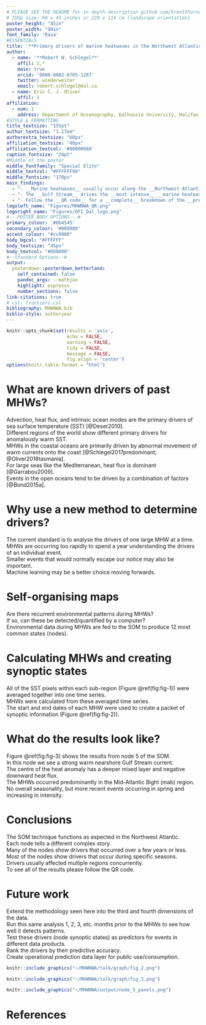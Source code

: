 ```yaml
---
# PLEASE SEE THE README for in depth description github.com/brentthorne/posterdown
# IUGG size: 90 x 45 inches or 228 x 114 cm (landscape orientation)
poster_height: "45in"
poster_width: "90in"
font_family: 'Rasa'
#ESSENTIALS
title: '**Primary drivers of marine heatwaves in the Northwest Atlantic**'
author:
  - name: '**Robert W. Schlegel**'
    affil: 1,*
    main: true
    orcid: '0000-0002-0705-1287'
    twitter: wiederweiter 
    email: robert.schlegel@dal.ca
  - name: Eric C. J. Oliver
    affil: 1
affiliation:
  - num: 1
    address: Department of Oceanography, Dalhousie University, Halifax, Nova Scotia, Canada
#STYLE & FORMATTING
title_textsize: "155pt"
author_textsize: "1.17em"
authorextra_textsize: "60px"
affiliation_textsize: "40px"
affiliation_textcol: '#00000060'
caption_fontsize: "20pt"
#Middle of the poster
middle_fontfamily: "Special Elite"
middle_textcol: "#FFFFFF90"
middle_fontsize: "170px"
main_findings:
  - "- __Marine heatwaves__ usually occur along the __Northwest Atlantic__ coast when the __Gulf Stream__ anomaly is __warm__ (cold) and the __Labrador Sea__ anomaly is __cold__ (warm)"
  - "- The __Gulf Stream__ drives the __most intense__ __marine heatwaves__"
  - "- Follow the __QR code__ for a __complete__ breakdown of the __predominant drivers__"
logoleft_name: "Figures/MHWNWA_QR.png"
logoright_name: "Figures/OFI_Dal_logo.png"
#---POSTER BODY OPTIONS---#
primary_colour: '#0b4545'
secondary_colour: '#008080' 
accent_colour: "#cc0000"
body_bgcol: "#FFFFFF"
body_textsize: "45px"
body_textcol: "#000000"
#--Standard Options--#
output: 
  posterdown::posterdown_betterland:
    self_contained: false
    pandoc_args: --mathjax
    highlight: espresso
    number_sections: false
link-citations: true
# csl: frontiers.csl
bibliography: MHWNWA.bib
biblio-style: authoryear
---
```


<!-- TO DO 
Add more citations
Having a more thorough go at the text-->

```r
knitr::opts_chunk$set(results = 'asis',
                      echo = FALSE,
                      warning = FALSE,
                      tidy = FALSE,
                      message = FALSE,
                      fig.align = 'center')
options(knitr.table.format = "html") 
```

# What are known drivers of past MHWs?

Advection, heat flux, and intrinsic ocean modes are the primary drivers of sea surface temperature (SST) [@Deser2010].  
Different regions of the world show different primary drivers for anomalously warm SST.  
MHWs in the coastal oceans are primarily driven by abnormal movement of warm currents onto the coast [@Schlegel2017predominant; @Oliver2018tasmania].  
For large seas like the Mediterranean, heat flux is dominant [@Garrabou2009].  
Events in the open oceans tend to be driven by a combination of factors [@Bond2015a].

# Why use a new method to determine drivers?

The current standard is to analyse the drivers of one large MHW at a time.  
MHWs are occurring too rapidly to spend a year understanding the drivers of an individual event.  
Smaller events that would normally escape our notice may also be important.  
Machine learning may be a better choice moving forwards.  

# Self-organising maps

Are there recurrent environmental patterns during MHWs?  
If so, can these be detected/quantified by a computer?  
Environmental data during MHWs are fed to the SOM to produce 12 most common states (nodes).  

# Calculating MHWs and creating synoptic states

All of the SST pixels within each sub-region (Figure \@ref(fig:fig-1)) were averaged together into one time series.  
MHWs were calculated from these averaged time series.  
The start and end dates of each MHW were used to create a packet of synoptic information (Figure \@ref(fig:fig-2)).  

# What do the results look like?

Figure \@ref(fig:fig-3) shows the results from node 5 of the SOM.  
In this node we see a strong warm nearshore Gulf Stream current.  
The centre of the heat anomaly has a deeper mixed layer and negative downward heat flux.  
The MHWs occurred predominantly in the Mid-Atlantic Bight (mab) region.  
No overall seasonality, but more recent events occurring in spring and increasing in intensity.  

# Conclusions

The SOM technique functions as expected in the Northwest Atlantic.  
Each node tells a different complex story.  
Many of the nodes show drivers that occurred over a few years or less.  
Most of the nodes show drivers that occur during specific seasons.  
Drivers usually affected multiple regions concurrently.  
To see all of the results please follow the QR code.  

# Future work

Extend the methodology seen here into the third and fourth dimensions of the data.  
Run this same analysis 1, 2, 3, etc. months prior to the MHWs to see how well it detects patterns.  
Test these drivers (node synoptic states) as predictors for events in different data products.  
Rank the drivers by their predictive accuracy.  
Create operational prediction data layer for public use/consumption.  

```r
knitr::include_graphics("~/MHWNWA/talk/graph/fig_2.png")
```

```r
knitr::include_graphics("~/MHWNWA/talk/graph/fig_3.png")
```

```r
knitr::include_graphics("~/MHWNWA/output/node_5_panels.png")
```

# References
